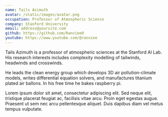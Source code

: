 ```yaml
---
name: Tails Azimuth
avatar: /static/images/avatar.png
occupation: Professor of Atmospheric Science
company: Stanford University
email: address@yoursite.com
github: https://github.com/Ranviee0
youtube: https://www.youtube.com/@ranviee
---
```


Tails Azimuth is a professor of atmospheric sciences at the Stanford AI Lab. His research interests includes complexity modelling of tailwinds, headwinds and crosswinds.

He leads the clean energy group which develops 3D air pollution-climate models, writes differential equation solvers, and manufactures titanium plated air ballons. In his free time he bakes raspberry pi.

Lorem ipsum dolor sit amet, consectetur adipiscing elit. Sed neque elit, tristique placerat feugiat ac, facilisis vitae arcu. Proin eget egestas augue. Praesent ut sem nec arcu pellentesque aliquet. Duis dapibus diam vel metus tempus vulputate.
